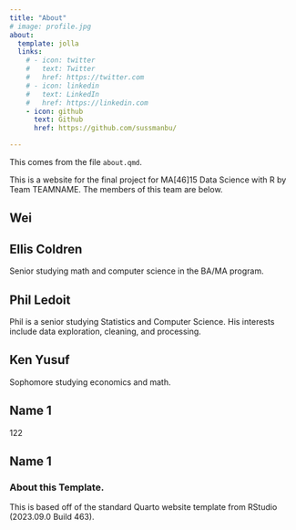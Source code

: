 ```yaml
---
title: "About"
# image: profile.jpg
about:
  template: jolla
  links:
    # - icon: twitter
    #   text: Twitter
    #   href: https://twitter.com
    # - icon: linkedin
    #   text: LinkedIn
    #   href: https://linkedin.com
    - icon: github
      text: Github
      href: https://github.com/sussmanbu/

---
```



This comes from the file `about.qmd`.

This is a website for the final project for MA[46]15 Data Science with R by Team TEAMNAME.
The members of this team are below.

## Wei

## Ellis Coldren

Senior studying math and computer science in the BA/MA program. 

## Phil Ledoit

Phil is a senior studying Statistics and Computer Science. His interests include data exploration, cleaning, and processing.

## Ken Yusuf

Sophomore studying economics and math.

## Name 1

122

## Name 1

<!-- Please leave in the information below -->

### About this Template.

This is based off of the standard Quarto website template from RStudio (2023.09.0 Build 463).
